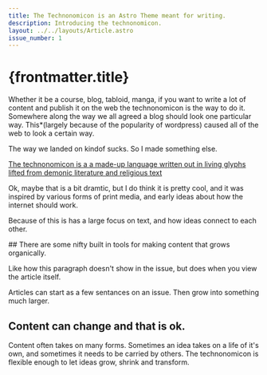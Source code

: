 ```yaml
---
title: The Technonomicon is an Astro Theme meant for writing.
description: Introducing the technonomicon.
layout: ../../layouts/Article.astro
issue_number: 1
---
```


# {frontmatter.title}


<FancyParagraph>
Whether it be a course, blog, tabloid, manga, if you want to write a lot of content and publish it on the web the technonomicon is the way to do it. Somewhere along the way we all agreed a blog should look one particular way. 
<span class="group/tooltip relative">This<span class="text-accent">*</span><span class="w-max text-sm -top-6 group-hover/tooltip:visible text-top invisible align-top bg-accent text-accent-content p-2 rounded absolute tracking-[-1px]">(largely because of the popularity of wordpress)</span></span>
caused all of the web to look a certain way.
</FancyParagraph>

The way we landed on kindof sucks. So I made something else.


[The technonomicon is a a made-up language written out in living glyphs lifted
from demonic literature and religious text](https://genius.com/9159582)

Ok, maybe that is a bit dramtic, but I do think it is pretty cool, and it was inspired by various forms of print media, and early ideas about how the internet should work.

Because of this is has a large focus on text, and how ideas connect to each other. 

<More>
## There are some nifty built in tools for making content that grows organically. 

Like how this paragraph doesn't show in the issue, but does when you view the article itself. 

Articles can start as a few sentances on an issue. Then grow into something much larger. 

## Content can change and that is ok. 

Content often takes on many forms. Sometimes an idea takes on a life of it's own, and sometimes it needs to be carried by others. The technonomicon is flexible enough to let ideas grow, shrink and transform. 
</More>